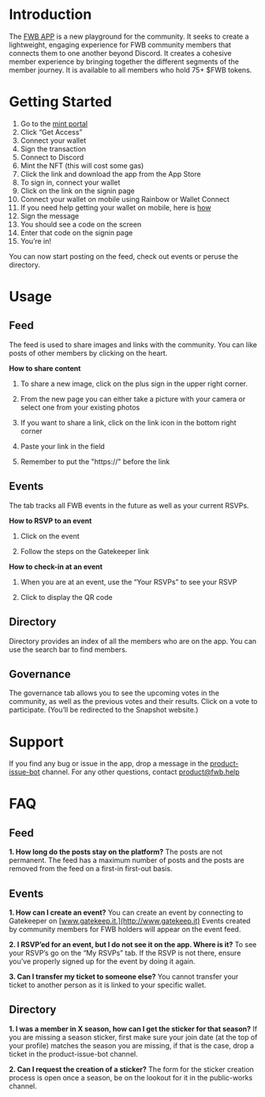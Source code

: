 # Introduction

The [FWB APP](https://app.fwb.help/) is a new playground for the community. It seeks to create a lightweight, engaging experience for FWB community members that connects them to one another beyond Discord. It creates a cohesive member experience by bringing together the different segments of the member journey. It is available to all members who hold 75+ $FWB tokens.

# Getting Started

1.  Go to the [mint portal](https://app.fwb.help/)
2.  Click “Get Access”
3.  Connect your wallet
4.  Sign the transaction
5.  Connect to Discord
6.  Mint the NFT (this will cost some gas)
7.  Click the link and download the app from the App Store
8.  To sign in, connect your wallet
9. Click on the link on the signin page
10. Connect your wallet on mobile using Rainbow or Wallet Connect
11. If you need help getting your wallet on mobile, here is [how](https://learn.rainbow.me/connect-to-a-website-or-app)
12. Sign the message
13. You should see a code on the screen
14. Enter that code on the signin page
15. You’re in!
    
You can now start posting on the feed, check out events or peruse the directory.

# Usage

## Feed

The feed is used to share images and links with the community. You can like posts of other members by clicking on the heart.

**How to share content**

1.  To share a new image, click on the plus sign in the upper right corner.
    
2.  From the new page you can either take a picture with your camera or select one from your existing photos
    
3.  If you want to share a link, click on the link icon in the bottom right corner
    
4. Paste your link in the field
    
5. Remember to put the "https://" before the link
    
## Events

The tab tracks all FWB events in the future as well as your current RSVPs.

**How to RSVP to an event**

1.  Click on the event
    
2.  Follow the steps on the Gatekeeper link

**How to check-in at an event**

1.  When you are at an event, use the “Your RSVPs” to see your RSVP
    
2.  Click to display the QR code
    
## Directory

Directory provides an index of all the members who are on the app. You can use the search bar to find members.

## Governance

The governance tab allows you to see the upcoming votes in the community, as well as the previous votes and their results. Click on a vote to participate. (You’ll be redirected to the Snapshot website.)

# Support

If you find any bug or issue in the app, drop a message in the [product-issue-bot](https://discord.com/channels/749418486874243212/1041741050429067344) channel. For any other questions, contact product@fwb.help

# FAQ

## Feed

**1.  How long do the posts stay on the platform?** The posts are not permanent. The feed has a maximum number of posts and the posts are removed from the feed on a first-in first-out basis.

## Events

**1.  How can I create an event?** You can create an event by connecting to Gatekeeper on [www.gatekeep.it.](http://www.gatekeep.it) Events created by community members for FWB holders will appear on the event feed.

**2.  I RSVP’ed for an event, but I do not see it on the app. Where is it?** To see your RSVP’s go on the “My RSVPs” tab. If the RSVP is not there, ensure you’ve properly signed up for the event by doing it again.

**3.  Can I transfer my ticket to someone else?** You cannot transfer your ticket to another person as it is linked to your specific wallet.

## Directory

**1.  I was a member in X season, how can I get the sticker for that season?** If you are missing a season sticker, first make sure your join date (at the top of your profile) matches the season you are missing, if that is the case, drop a ticket in the product-issue-bot channel.

**2.  Can I request the creation of a sticker?** The form for the sticker creation process is open once a season, be on the lookout for it in the public-works channel.

